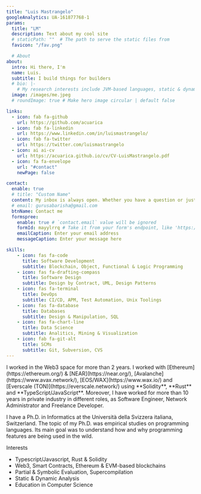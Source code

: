 ```yaml
---
title: "Luis Mastrangelo"
googleAnalytics: UA-161877768-1
params:
  title: "LM"
  description: Text about my cool site
  # staticPath: ""  # The path to serve the static files from
  favicon: "/fav.png"

  # About
about:
  intro: Hi there, I'm
  name: Luis.
  subtitle: I build things for builders
  # bio: |-
    # My research interests include JVM-based languages, static & dynamic analysis, supercompilation & partial evaluation, functional programming and education in CS.
  image: /images/me.jpeg
  # roundImage: true # Make hero image circular | default false

links:
  - icon: fab fa-github
    url: https://github.com/acuarica
  - icon: fab fa-linkedin
    url: https://www.linkedin.com/in/luismastrangelo/
  - icon: fab fa-twitter
    url: https://twitter.com/luismastrangelo
  - icon: ai ai-cv
    url: https://acuarica.github.io/cv/CV-LuisMastrangelo.pdf
  - icon: fa fa-envelope
    url: "#contact"
    newPage: false

contact:
  enable: true
  # title: "Custom Name"
  content: My inbox is always open. Whether you have a question or just want to say hi, I’ll try my best to get back to you!
  # email: gurusabarisha@gmail.com
  btnName: Contact me
  formspree:
    enable: true # `contact.email` value will be ignored
    formId: mayylrrq # Take it from your form's endpoint, like 'https://formspree.io/f/abcdefgh'
    emailCaption: Enter your email address
    messageCaption: Enter your message here

skills:
    - icon: fas fa-code
      title: Software Development
      subtitle: Blockchain, Object, Functional & Logic Programming
    - icon: fas fa-drafting-compass
      title: Software Design
      subtitle: Design by Contract, UML, Design Patterns
    - icon: fas fa-terminal
      title: DevOps
      subtitle: CI/CD, APM, Test Automation, Unix Toolings
    - icon: fas fa-database
      title: Databases
      subtitle: Design & Manipulation, SQL
    - icon: fas fa-chart-line
      title: Data Science
      subtitle: Analitics, Mining & Visualization  
    - icon: fab fa-git-alt
      title: SCMs
      subtitle: Git, Subversion, CVS
---
```



<Hero>
I worked in the Web3 space for more than 2 years.
I worked with [Ethereum](https://ethereum.org/) & [NEAR](https://near.org/), [Avalanche](https://www.avax.network/), [EOS/WAX](https://www.wax.io/) and [Everscale (TON)](https://everscale.network/) using **Solidity**, **Rust** and **TypeScript/JavaScript**.
Moreover, I have worked for more than 10 years in private industry in different roles, as Software Engineer, Network Administrator and Freelance Developer.

I have a Ph.D. in Informatics at the Università della Svizzera italiana, Switzerland.
The topic of my Ph.D. was empirical studies on programming languages.
Its main goal was to understand how and why programming features are being used in the wild.

Interests

- Typescript/Javascript, Rust & Solidity
- Web3, Smart Contracts, Ethereum & EVM-based blockchains
- Partial & Symbolic Evaluation, Supercompilation
- Static & Dynamic Analysis
- Education in Computer Science
</Hero>
